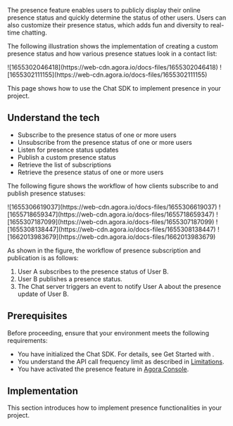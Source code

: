 
The presence feature enables users to publicly display their online presence status and quickly determine the status of other users. Users can also customize their presence status, which adds fun and diversity to real-time chatting.

The following illustration shows the implementation of creating a custom presence status and how various presence statues look in a contact list:

<PlatformWrapper notAllowed="web">
<PlatformWrapper notAllowed="unity">
<PlatformWrapper notAllowed="windows">
![1655302046418](https://web-cdn.agora.io/docs-files/1655302046418)
</PlatformWrapper>
</PlatformWrapper>
</PlatformWrapper>

<PlatformWrapper notAllowed="ios">
<PlatformWrapper notAllowed="flutter">
<PlatformWrapper notAllowed="react-native">
<PlatformWrapper notAllowed="android">
![1655302111155](https://web-cdn.agora.io/docs-files/1655302111155)
</PlatformWrapper>
</PlatformWrapper>
</PlatformWrapper>
</PlatformWrapper>

This page shows how to use the Chat SDK to implement presence in your project.

## Understand the tech

<Understand />

- Subscribe to the presence status of one or more users
- Unsubscribe from the presence status of one or more users
- Listen for presence status updates
- Publish a custom presence status
- Retrieve the list of subscriptions
- Retrieve the presence status of one or more users

The following figure shows the workflow of how clients subscribe to and publish presence statuses:

<PlatformWrapper platform="android">
![1655306619037](https://web-cdn.agora.io/docs-files/1655306619037)
</PlatformWrapper>

<PlatformWrapper platform="flutter">
<PlatformWrapper platform="react-native">
![1655718659347](https://web-cdn.agora.io/docs-files/1655718659347)
</PlatformWrapper>
</PlatformWrapper>

<PlatformWrapper platform="ios">
![1655307187099](https://web-cdn.agora.io/docs-files/1655307187099)
</PlatformWrapper>

<PlatformWrapper platform="web">
![1655308138447](https://web-cdn.agora.io/docs-files/1655308138447)
</PlatformWrapper>

<PlatformWrapper platform="unity">
![1662013983679](https://web-cdn.agora.io/docs-files/1662013983679)
</PlatformWrapper>

As shown in the figure, the workflow of presence subscription and publication is as follows:

1. User A subscribes to the presence status of User B.
2. User B publishes a presence status.
3. The Chat server triggers an event to notify User A about the presence update of User B.


## Prerequisites

Before proceeding, ensure that your environment meets the following requirements:

- You have initialized the Chat SDK. For details, see <Link to="../get-started/get-started-sdk">Get Started with <Vpl k="NAME" /></Link>.
- You understand the API call frequency limit as described in [Limitations](../reference/limitations).
- You have activated the presence feature in [Agora Console](http://console.agora.io/).


## Implementation

This section introduces how to implement presence functionalities in your project.

<ProjectImplement />